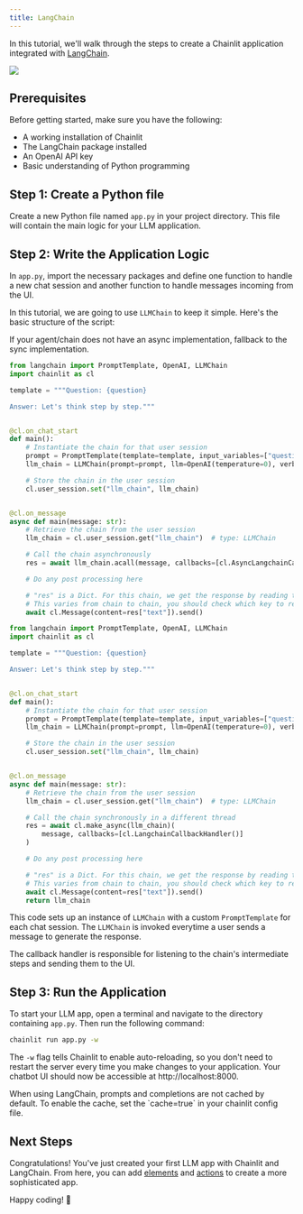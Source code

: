 ```yaml
---
title: LangChain
---
```


In this tutorial, we'll walk through the steps to create a Chainlit application integrated with [LangChain](https://github.com/hwchase17/langchain).

<Frame caption="Preview of what you will build">
  <img src="/images/langchain-example.gif" />
</Frame>

## Prerequisites

Before getting started, make sure you have the following:

- A working installation of Chainlit
- The LangChain package installed
- An OpenAI API key
- Basic understanding of Python programming

## Step 1: Create a Python file

Create a new Python file named `app.py` in your project directory. This file will contain the main logic for your LLM application.

## Step 2: Write the Application Logic

In `app.py`, import the necessary packages and define one function to handle a new chat session and another function to handle messages incoming from the UI.

In this tutorial, we are going to use `LLMChain` to keep it simple. Here's the basic structure of the script:

<Note>
  If your agent/chain does not have an async implementation, fallback to the
  sync implementation.
</Note>

<CodeGroup>

```python Async
from langchain import PromptTemplate, OpenAI, LLMChain
import chainlit as cl

template = """Question: {question}

Answer: Let's think step by step."""


@cl.on_chat_start
def main():
    # Instantiate the chain for that user session
    prompt = PromptTemplate(template=template, input_variables=["question"])
    llm_chain = LLMChain(prompt=prompt, llm=OpenAI(temperature=0), verbose=True)

    # Store the chain in the user session
    cl.user_session.set("llm_chain", llm_chain)


@cl.on_message
async def main(message: str):
    # Retrieve the chain from the user session
    llm_chain = cl.user_session.get("llm_chain")  # type: LLMChain

    # Call the chain asynchronously
    res = await llm_chain.acall(message, callbacks=[cl.AsyncLangchainCallbackHandler()])

    # Do any post processing here

    # "res" is a Dict. For this chain, we get the response by reading the "text" key.
    # This varies from chain to chain, you should check which key to read.
    await cl.Message(content=res["text"]).send()
```

```python Sync
from langchain import PromptTemplate, OpenAI, LLMChain
import chainlit as cl

template = """Question: {question}

Answer: Let's think step by step."""


@cl.on_chat_start
def main():
    # Instantiate the chain for that user session
    prompt = PromptTemplate(template=template, input_variables=["question"])
    llm_chain = LLMChain(prompt=prompt, llm=OpenAI(temperature=0), verbose=True)

    # Store the chain in the user session
    cl.user_session.set("llm_chain", llm_chain)


@cl.on_message
async def main(message: str):
    # Retrieve the chain from the user session
    llm_chain = cl.user_session.get("llm_chain")  # type: LLMChain

    # Call the chain synchronously in a different thread
    res = await cl.make_async(llm_chain)(
        message, callbacks=[cl.LangchainCallbackHandler()]
    )

    # Do any post processing here

    # "res" is a Dict. For this chain, we get the response by reading the "text" key.
    # This varies from chain to chain, you should check which key to read.
    await cl.Message(content=res["text"]).send()
    return llm_chain
```

</CodeGroup>

This code sets up an instance of `LLMChain` with a custom `PromptTemplate` for each chat session. The `LLMChain` is invoked everytime a user sends a message to generate the response.

The callback handler is responsible for listening to the chain's intermediate steps and sending them to the UI.

## Step 3: Run the Application

To start your LLM app, open a terminal and navigate to the directory containing `app.py`. Then run the following command:

```bash
chainlit run app.py -w
```

The `-w` flag tells Chainlit to enable auto-reloading, so you don't need to restart the server every time you make changes to your application. Your chatbot UI should now be accessible at http://localhost:8000.

<Warning>
  When using LangChain, prompts and completions are not cached by default. To
  enable the cache, set the `cache=true` in your chainlit config file.
</Warning>

## Next Steps

Congratulations! You've just created your first LLM app with Chainlit and LangChain. From here, you can add [elements](/concepts/elements) and [actions](/concepts/actions) to create a more sophisticated app.

Happy coding! 🎉
